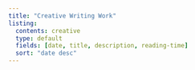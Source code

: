 ```yaml
---
title: "Creative Writing Work"
listing: 
  contents: creative
  type: default
  fields: [date, title, description, reading-time]
  sort: "date desc"
---
```






